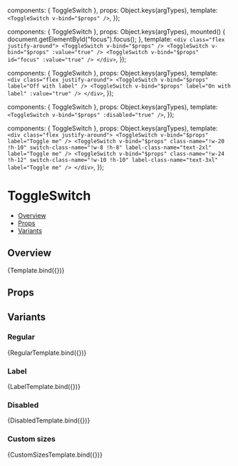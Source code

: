 
<Meta
  title="Inputs/ToggleSwitch"
  component={ToggleSwitch}
/>

  components: { ToggleSwitch },
  props: Object.keys(argTypes),
  template: `<ToggleSwitch v-bind="$props" />`,
});

  components: { ToggleSwitch },
  props: Object.keys(argTypes),
  mounted() {
    document.getElementById("focus").focus();
  },
  template: `
    <div class="flex justify-around">
      <ToggleSwitch v-bind="$props" />
      <ToggleSwitch v-bind="$props" :value="true" />
      <ToggleSwitch v-bind="$props" id="focus" :value="true" />
    </div>
  `,
});

  components: { ToggleSwitch },
  props: Object.keys(argTypes),
  template: `
    <div class="flex justify-around">
      <ToggleSwitch v-bind="$props" label="Off with label" />
      <ToggleSwitch v-bind="$props" label="On with label" :value="true" />
    </div>
  `,
});

  components: { ToggleSwitch },
  props: Object.keys(argTypes),
  template: `<ToggleSwitch v-bind="$props" :disabled="true" />`,
});

  components: { ToggleSwitch },
  props: Object.keys(argTypes),
  template: `
    <div class="flex justify-around">
      <ToggleSwitch v-bind="$props" label="Toggle me" />
      <ToggleSwitch v-bind="$props" class-name="!w-20 !h-10" switch-class-name="!w-8 !h-8" label-class-name="text-2xl" label="Toggle me" />
      <ToggleSwitch v-bind="$props" class-name="!w-24 !h-12" switch-class-name="!w-10 !h-10" label-class-name="text-3xl" label="Toggle me" />
    </div>
  `,
});

# ToggleSwitch

- [Overview](#overview)
- [Props](#props)
- [Variants](#variants)

## Overview

<Canvas>
  <Story name="Overview">
    {Template.bind({})}
  </Story>
</Canvas>

## Props

<ArgsTable story="Overview" />

## Variants

### Regular

<Canvas>
  <Story name="Regular">
    {RegularTemplate.bind({})}
  </Story>
</Canvas>

### Label

<Canvas>
  <Story name="Label">
    {LabelTemplate.bind({})}
  </Story>
</Canvas>

### Disabled

<Canvas>
  <Story name="Disabled">
    {DisabledTemplate.bind({})}
  </Story>
</Canvas>

### Custom sizes

<Canvas>
  <Story name="CustomSizes">
    {CustomSizesTemplate.bind({})}
  </Story>
</Canvas>

